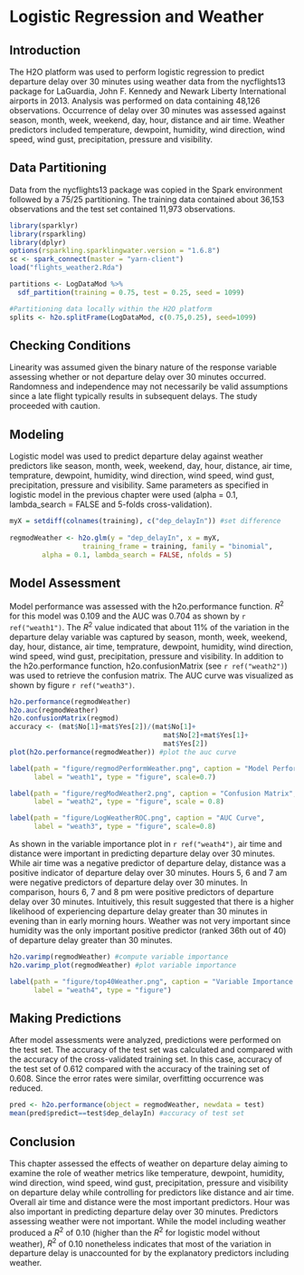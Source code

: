
# Logistic Regression and Weather

## Introduction 
The H2O platform was used to perform logistic regression to predict departure delay over 30 minutes using weather data from the nycflights13 package for LaGuardia, John F. Kennedy and Newark Liberty International airports in 2013. Analysis was performed on data containing 48,126 observations. Occurrence of delay over 30 minutes was assessed against season, month, week, weekend, day, hour, distance and air time. Weather predictors included temperature, dewpoint, humidity, wind direction, wind speed, wind gust, precipitation, pressure and visibility. 

## Data Partitioning 
Data from the nycflights13 package was copied in the Spark environment followed by a 75/25 partitioning. The training data contained about 36,153 observations and the test set contained 11,973 observations. 

```r
library(sparklyr)
library(rsparkling)
library(dplyr)
options(rsparkling.sparklingwater.version = "1.6.8")
sc <- spark_connect(master = "yarn-client")
load("flights_weather2.Rda")

partitions <- LogDataMod %>%
  sdf_partition(training = 0.75, test = 0.25, seed = 1099)

#Partitioning data locally within the H2O platform
splits <- h2o.splitFrame(LogDataMod, c(0.75,0.25), seed=1099)
```

## Checking Conditions
Linearity was assumed given the binary nature of the response variable assessing whether or not departure delay over 30 minutes occurred. Randomness and independence may not necessarily be valid assumptions since a late flight typically results in subsequent delays. The study proceeded with caution. 

## Modeling 
Logistic model was used to predict departure delay against weather predictors like season, month, week, weekend, day, hour, distance, air time, temprature, dewpoint, humidity, wind direction, wind speed, wind gust, precipitation, pressure and visibility. Same parameters as specified in logistic model in the previous chapter were used (alpha = 0.1, lambda_search = FALSE and 5-folds cross-validation). 

```r
myX = setdiff(colnames(training), c("dep_delayIn")) #set difference
 
regmodWeather <- h2o.glm(y = "dep_delayIn", x = myX, 
                  training_frame = training, family = "binomial",
        alpha = 0.1, lambda_search = FALSE, nfolds = 5)
```

## Model Assessment
Model performance was assessed with the h2o.performance function. $R^{2}$ for this model was 0.109 and the AUC was 0.704 as shown by `r ref("weath1")`. The $R^{2}$ value indicated that about 11% of the variation in the departure delay variable was captured by season, month, week, weekend, day, hour, distance, air time, temprature, dewpoint, humidity, wind direction, wind speed, wind gust, precipitation, pressure and visibility. In addition to the h2o.performance function, h2o.confusionMatrix (see `r ref("weath2")`) was used to retrieve the confusion matrix. The AUC curve was visualized as shown by figure `r ref("weath3")`. 

```r
h2o.performance(regmodWeather) 
h2o.auc(regmodWeather) 
h2o.confusionMatrix(regmod) 
accuracy <- (mat$No[1]+mat$Yes[2])/(mat$No[1]+
                                      mat$No[2]+mat$Yes[1]+
                                      mat$Yes[2]) 
plot(h2o.performance(regmodWeather)) #plot the auc curve 
```

```r
label(path = "figure/regmodPerformWeather.png", caption = "Model Performance", 
      label = "weath1", type = "figure", scale=0.7)
```

```r
label(path = "figure/regModWeather2.png", caption = "Confusion Matrix", 
      label = "weath2", type = "figure", scale = 0.8)
```

```r
label(path = "figure/LogWeatherROC.png", caption = "AUC Curve", 
      label = "weath3", type = "figure", scale=0.8)
```

\clearpage

As shown in the variable importance plot in `r ref("weath4")`, air time and distance were important in predicting departure delay over 30 minutes. While air time was a negative predictor of departure delay, distance was a positive indicator of departure delay over 30 minutes. Hours 5, 6 and 7 am were negative predictors of departure delay over 30 minutes. In comparison, hours 6, 7 and 8 pm were positive predictors of departure delay over 30 minutes. Intuitively, this result suggested that there is a higher likelihood of experiencing departure delay greater than 30 minutes in evening than in early morning hours. Weather was not very important since humidity was the only important positive predictor (ranked 36th out of 40) of departure delay greater than 30 minutes. 

```r
h2o.varimp(regmodWeather) #compute variable importance
h2o.varimp_plot(regmodWeather) #plot variable importance
```

```r
label(path = "figure/top40Weather.png", caption = "Variable Importance for Weather Logistic Regression", 
      label = "weath4", type = "figure")
```

\clearpage

## Making Predictions 
After model assessments were analyzed, predictions were performed on the test set. The accuracy of the test set was calculated and compared with the accuracy of the cross-validated training set. In this case, accuracy of the test set of 0.612 compared with the accuracy of the training set of 0.608. Since the error rates were similar, overfitting occurrence was reduced. 

```r
pred <- h2o.performance(object = regmodWeather, newdata = test) 
mean(pred$predict==test$dep_delayIn) #accuracy of test set 
```

## Conclusion
This chapter assessed the effects of weather on departure delay aiming to examine the role of weather metrics like temperature, dewpoint, humidity, wind direction, wind speed, wind gust, precipitation, pressure and visibility on departure delay while controlling for predictors like distance and air time. 
Overall air time and distance were the most important predictors. Hour was also important in predicting departure delay over 30 minutes. Predictors assessing weather were not important. While the model including weather produced a $R^{2}$ of 0.10 (higher than the $R^{2}$ for logistic model without weather), $R^{2}$ of 0.10 nonetheless indicates that most of the variation in departure delay is unaccounted for by the explanatory predictors including weather.
